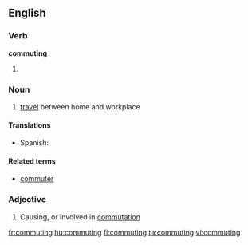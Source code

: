 ==English==

===Verb===
'''commuting'''

#{{present participle of|commute}}

===Noun===
{{wikipedia}}
{{en-noun|-}}

# [[travel]] between home and workplace

==== Translations ====

{{trans-top|travel between home and workplace}}
* Spanish: {{t|es|conmutaje}}
{{trans-bottom}}

====Related terms====
*[[commuter]]

===Adjective===
{{en-adj|-}}

# Causing, or involved in [[commutation]]

[[fr:commuting]]
[[hu:commuting]]
[[fi:commuting]]
[[ta:commuting]]
[[vi:commuting]]